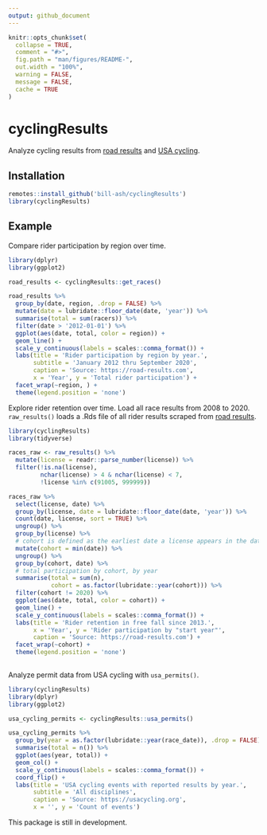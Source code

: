 ```yaml
---
output: github_document
---
```


<!-- README.md is generated from README.Rmd. Please edit that file -->

```r
knitr::opts_chunk$set(
  collapse = TRUE,
  comment = "#>",
  fig.path = "man/figures/README-",
  out.width = "100%", 
  warning = FALSE, 
  message = FALSE, 
  cache = TRUE
)
```

# cyclingResults

<!-- badges: start -->
<!-- badges: end -->

Analyze cycling results from [road results](https://road-results.com) and [USA cycling](https://usacycling.org/). 

## Installation

```r
remotes::install_github('bill-ash/cyclingResults')
library(cyclingResults)
```

## Example 

Compare rider participation by region over time. 

```r
library(dplyr)
library(ggplot2)

road_results <- cyclingResults::get_races() 

road_results %>% 
  group_by(date, region, .drop = FALSE) %>% 
  mutate(date = lubridate::floor_date(date, 'year')) %>% 
  summarise(total = sum(racers)) %>% 
  filter(date > '2012-01-01') %>% 
  ggplot(aes(date, total, color = region)) + 
  geom_line() + 
  scale_y_continuous(labels = scales::comma_format()) +
  labs(title = 'Rider participation by region by year.', 
       subtitle = 'January 2012 thru September 2020', 
       caption = 'Source: https://road-results.com',
       x = 'Year', y = 'Total rider participation') + 
  facet_wrap(~region, ) + 
  theme(legend.position = 'none')
```


Explore rider retention over time. Load all race results from 2008 to 2020. 
`raw_results()` loads a .Rds file of all rider results scraped from 
[road results](https://road-results.com).

```r
library(cyclingResults)
library(tidyverse)

races_raw <- raw_results() %>% 
  mutate(license = readr::parse_number(license)) %>% 
  filter(!is.na(license), 
         nchar(license) > 4 & nchar(license) < 7,
         !license %in% c(91005, 999999))

races_raw %>%
  select(license, date) %>% 
  group_by(license, date = lubridate::floor_date(date, 'year')) %>% 
  count(date, license, sort = TRUE) %>% 
  ungroup() %>% 
  group_by(license) %>%
  # cohort is defined as the earliest date a license appears in the data
  mutate(cohort = min(date)) %>% 
  ungroup() %>% 
  group_by(cohort, date) %>% 
  # total participation by cohort, by year
  summarise(total = sum(n), 
            cohort = as.factor(lubridate::year(cohort))) %>% 
  filter(cohort != 2020) %>% 
  ggplot(aes(date, total, color = cohort)) + 
  geom_line() + 
  scale_y_continuous(labels = scales::comma_format()) + 
  labs(title = 'Rider retention in free fall since 2013.',
       x = 'Year', y = 'Rider participation by "start year"',
       caption = 'Source: https://road-results.com') + 
  facet_wrap(~cohort) + 
  theme(legend.position = 'none')
  
```

Analyze permit data from USA cycling with `usa_permits()`.

```r
library(cyclingResults)
library(dplyr)
library(ggplot2)

usa_cycling_permits <- cyclingResults::usa_permits() 

usa_cycling_permits %>% 
  group_by(year = as.factor(lubridate::year(race_date)), .drop = FALSE) %>% 
  summarise(total = n()) %>% 
  ggplot(aes(year, total)) + 
  geom_col() + 
  scale_y_continuous(labels = scales::comma_format()) +
  coord_flip() + 
  labs(title = 'USA cycling events with reported results by year.',
       subtitle = 'All disciplines',
       caption = 'Source: https://usacycling.org',
       x = '', y = 'Count of events')

```



This package is still in development.
